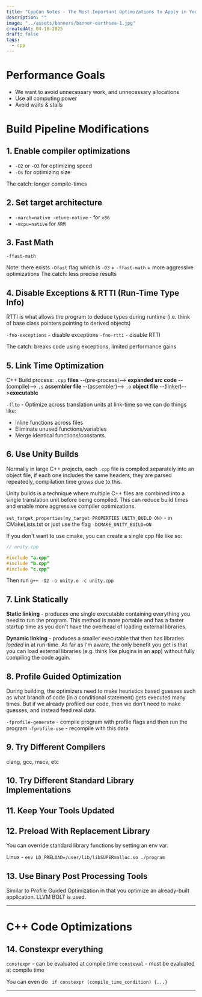 ```yaml
---
title: "CppCon Notes - The Most Important Optimizations to Apply in Your C++ Programs"
description: ""
image: "../assets/banners/banner-earthsea-1.jpg"
createdAt: 04-18-2025
draft: false
tags:
  - cpp
---
```


# Performance Goals

- We want to avoid unnecessary work, and unnecessary allocations
- Use all computing power
- Avoid waits & stalls

# Build Pipeline Modifications

## 1. Enable compiler optimizations

- `-O2` or `-O3` for optimizing speed
- `-Os` for optimizing size

The catch: longer compile-times

## 2. Set target architecture

- `-march=native -mtune-native` - for `x86`
- `-mcpu=native` for `ARM`

## 3. Fast Math

`-ffast-math`

Note: there exists `-Ofast` flag which is `-O3` + `-ffast-math` + more aggressive optimizations
The catch: less precise results

## 4. Disable Exceptions & RTTI (Run-Time Type Info)

RTTI is what allows the program to deduce types during runtime (i.e. think of base class pointers pointing to derived objects)

`-fno-exceptions` - disable exceptions
`-fno-rtti` - disable RTTI

The catch: breaks code using exceptions, limited performance gains

## 5. Link Time Optimization

C++ Build process:
`.cpp` **files** --(pre-process)--> **expanded src code** --(compile)-->
`.s` **assembler file** --(assembler)--> `.o` **object file** --(linker)-->**executable**

`-flto` - Optimize across translation units at link-time so we can do things like:

- Inline functions across files
- Eliminate unused functions/variables
- Merge identical functions/constants

## 6. Use Unity Builds

Normally in large C++ projects, each `.cpp` file is compiled separately into an object file, if each one includes the same headers, they are parsed repeatedly, compilation time grows due to this.

Unity builds is a technique where multiple C++ files are combined into a single translation unit before being compiled. This can reduce build times and enable more aggressive compiler optimizations.

`set_target_properties(my_target PROPERTIES UNITY_BUILD ON)` - in CMakeLists.txt or just use the flag `-DCMAKE_UNITY_BUILD=ON`

If you don't want to use cmake, you can create a single cpp file like so:

```cpp
// unity.cpp

#include "a.cpp"
#include "b.cpp"
#include "c.cpp"
```

Then run `g++ -O2 -o unity.o -c unity.cpp`

## 7. Link Statically

**Static linking** - produces one single executable containing everything you need to run the program. This method is more portable and has a faster startup time as you don't have the overhead of loading external libraries.

**Dynamic linking** - produces a smaller executable that then has libraries _loaded_ in at run-time. As far as I'm aware, the only benefit you get is that you can load external libraries (e.g. think like plugins in an app) without fully compiling the code again.

## 8. Profile Guided Optimization

During building, the optimizers need to make heuristics based guesses such as what branch of code (in a conditional statement) gets executed many times. But if we already profiled our code, then we don't need to make guesses, and instead feed real data.

`-fprofile-generate` - compile program with profile flags and then run the program
`-fprofile-use` - recompile with this data

## 9. Try Different Compilers

clang, gcc, mscv, etc

## 10. Try Different Standard Library Implementations

## 11. Keep Your Tools Updated

## 12. Preload With Replacement Library

You can override standard library functions by setting an env var:

Linux - `env LD_PRELOAD=/user/lib/libSUPERmalloc.so ./program`

## 13. Use Binary Post Processing Tools

Similar to Profile Guided Optimization in that you optimize an already-built application.
LLVM BOLT is used.

---

# C++ Code Optimizations

## 14. Constexpr everything

`constexpr` - can be evaluated at compile time
`consteval` - must be evaluated at compile time

You can even do ` if constexpr (compile_time_condition) {...}`

---
